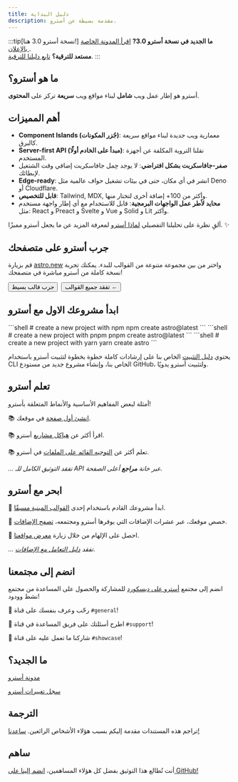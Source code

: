 ```yaml
---
title: دليل البداية
description: مقدمة بسيطة عن أسترو.
---
```



:::tip[نسخة أسترو 3.0 هنا!]
**ما الجديد في نسخة أسترو 3.0?** [
اقرأ المدونة الخاصة بالإعلان
](https://astro.build/blog/astro-3/).  
**مستعد للترقية؟** [تابع دليلنا للترقية](/ar/guides/upgrade-to/v3/).
:::

<h2>ما هو أسترو؟</h2>

أسترو هو إطار عمل ويب **شامل** لبناء مواقع ويب **سريعة** تركز على **المحتوى**.

## أهم المميزات

- **Component Islands (جُزر المكونات)**: معمارية ويب جديدة لبناء مواقع سريعة كالبرق.
- **Server-first API (مبدأ على الخادم أولًا)**: نقلنا التروية المكلفة عن أجهزة المستخدم.
- **صفر-جافاسكربت بشكل افتراضي**: لا يوجد حِمل جافاسكربت إضافي وقت الشتغيل لإبطائك.
- **Edge-ready**: انشر في أي مكان، حتى في بيئات تشغيل حواف عالمية مثل Deno أو Cloudflare.
- **قابل للتخصيص**: Tailwind, MDX, وأكثر من 100+ إضافة أخرى لتختار منها.
- **محايد لأطر عمل الواجهات البرمجية**: قابل للاستخدام مع أي إطار واجهة مستخدم مثل: React و Preact و Svelte و Vue و Solid و Lit وأكثر.

ألقِ نظرة على تحليلنا التفصيلي [لماذا أسترو](/ar/concepts/why-astro/) لمعرفة المزيد عن ما يجعل أسترو مميزًا. ✨

## جرب أسترو على متصفحك

قم بزيارة [astro.new](https://astro.new/) واختر من بين مجموعة متنوعة من القوالب للبدء. يمكنك تجربة نسخة كاملة من أسترو مباشرة في متصفحك!

<div style="display: flex; flex-wrap: wrap; gap: 0.5rem;">
    <Button link="https://astro.new/basics?on=stackblitz">جرب قالب بسيط</Button>
    <Button variant="secondary" link="https://astro.new/">تفقد جميع القوالب ←</Button>
</div>

## ابدأ مشروعك الاول مع أسترو

<PackageManagerTabs>
  <Fragment slot="npm">
  ```shell
  # create a new project with npm
  npm create astro@latest
  ```
  </Fragment>
  <Fragment slot="pnpm">
  ```shell
  # create a new project with pnpm
  pnpm create astro@latest
  ```
  </Fragment>
  <Fragment slot="yarn">
  ```shell
  # create a new project with yarn
  yarn create astro
  ```
  </Fragment>
</PackageManagerTabs>

يحتوي [دليل التثبيت](/ar/install/auto/) الخاص بنا على إرشادات كاملة خطوة بخطوة لتثبيت أسترو باستخدام CLI الخاص بنا، وإنشاء مشروع جديد من مستودع GitHub، ولتثبيت أسترو يدويًا.

## تعلم أسترو

أمثلة لبعض المفاهيم الأساسية والأنماط المتعلقة بأسترو!

📚 [انشئ أول صفحة](/ar/basics/astro-pages/) في موقعك.

📚 اقرأ أكثر عن [هياكل مشاريع](/ar/basics/project-structure/) أسترو.

📚 تعلم أكثر عن [التوجيه القائم على الملفات](/ar/guides/routing/) في أسترو.

*... تفقد التوثيق الكامل للـ API عبر خانة  **مراجع** أعلى الصفحة.*

## ابحر مع أسترو

🧰 ابدأ مشروعك القادم باستخدام إحدى [القوالب المبنية مسبقًا](https://astro.build/themes/).

🧰 
خصص موقعك، عبر عشرات الإضافات التي يوفرها أسترو ومجتمعه، [تصفح الإضافات](https://astro.build/integrations/).

🧰 احصل على الإلهام من خلال زيارة [معرض مواقعنا](https://astro.build/showcase/).

*... تفقد [دليل التعامل مع الإضافات](/ar/guides/integrations-guide/)*.

## انضم إلى مجتمعنا

انضم إلى مجتمع [أسترو على ديسكورد](https://astro.build/chat) للمشاركة والحصول على المساعدة من مجتمع نشط وودود!

💬 رحّب وعرف بنفسك على قناة `#general`!

💬 اطرح أسئلتك على فريق المساعدة في قناة `#support`!

💬 شاركنا ما تعمل عليه على قناة `#showcase`!

## ما الجديد؟

[مدونة أسترو](https://astro.build/blog/)

[سجل تغييرات أسترو](https://github.com/withastro/astro/blob/main/packages/astro/CHANGELOG.md)

<TranslatorList githubRepo="withastro/docs">

## الترجمة

تراجم هذه المستندات مقدمة إليكم بسبب هؤلاء الأشخاص الرائعين. [ساعدنا!](https://contribute.docs.astro.build/guides/i18n/)
</TranslatorList>

## ساهم

أنت تُطالع هذا التوثيق بفضل كل هؤلاء المساهمين، [انضم إلينا على GitHub!](https://github.com/withastro/docs)

<ContributorList githubRepo="withastro/docs" />
